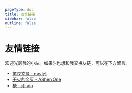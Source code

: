 ```yaml
---
pageType: doc
title: 友情链接
sidebar: false
outline: false
---
```


# 友情链接

欢迎光顾我的小站。如果你也想和我交换友链，可以在下方留言。

- [笔良文昌 - noclyt](https://noclyt.com/)
- [无火的余灰 - AShen One](https://ashenone.cn/)
- [槽 - 雨rain](https://miyehn.me/blog/)
